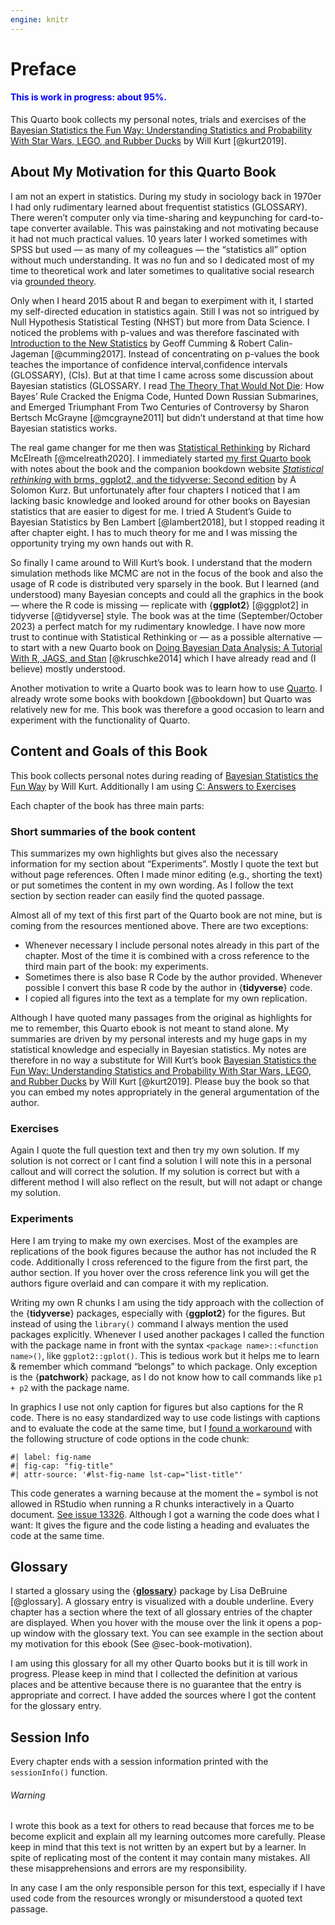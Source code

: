 ```yaml
---
engine: knitr
---
```


# Preface {.unnumbered}

::: {.callout-note style="color: blue;"}
#### This is work in progress: about 95%.
:::

This Quarto book collects my personal notes, trials and exercises of the
[Bayesian Statistics the Fun Way: Understanding Statistics and
Probability With Star Wars, LEGO, and Rubber
Ducks](https://nostarch.com/learnbayes) by Will Kurt [@kurt2019].

## About My Motivation for this Quarto Book {#sec-book-motivation}

I am not an expert in statistics. During my study in sociology back in
1970er I had only rudimentary learned about
frequentist statistics (GLOSSARY). There weren't computer only via
time-sharing and keypunching for card-to-tape converter available. This
was painstaking and not motivating because it had not much practical
values. 10 years later I worked sometimes with SPSS but used --- as many
of my colleagues --- the "statistics all" option without much
understanding. It was no fun and so I dedicated most of my time to
theoretical work and later sometimes to qualitative social research via
[grounded theory](https://en.wikipedia.org/wiki/Grounded_theory).

Only when I heard 2015 about R and began to exerpiment with it, I
started my self-directed education in statistics again. Still I was not
so intrigued by Null Hypothesis Statistical Testing (NHST) but more from
Data Science. I noticed the problems with p-values and was therefore
fascinated with [Introduction to the New
Statistics](https://thenewstatistics.com/itns/) by Geoff Cumming &
Robert Calin-Jageman [@cumming2017]. Instead of concentrating on
p-values the book teaches the importance of
confidence interval,confidence intervals (GLOSSARY), (CIs). But
at that time I came across some discussion about
Bayesian statistics (GLOSSARY. I read [The Theory That Would Not
Die](https://www.jstor.org/stable/j.ctt1np76s): How Bayes' Rule Cracked
the Enigma Code, Hunted Down Russian Submarines, and Emerged Triumphant
From Two Centuries of Controversy by Sharon Bertsch McGrayne
[@mcgrayne2011] but didn't understand at that time how Bayesian
statistics works.

The real game changer for me then was [Statistical
Rethinking](https://www.routledge.com/Statistical-Rethinking-A-Bayesian-Course-with-Examples-in-R-and-STAN/McElreath/p/book/9780367139919)
by Richard McElreath [@mcelreath2020]. I immediately started [my first
Quarto book](https://bookdown.org/pbaumgartner/sr2-notes/) with notes
about the book and the companion bookdown website [*Statistical
rethinking* with brms, ggplot2, and the tidyverse: Second
edition](https://bookdown.org/content/4857/) by A Solomon Kurz. But
unfortunately after four chapters I noticed that I am lacking basic
knowledge and looked around for other books on Bayesian statistics that
are easier to digest for me. I tried A Student's Guide to Bayesian
Statistics by Ben Lambert [@lambert2018], but I stopped reading it after
chapter eight. I has to much theory for me and I was missing the
opportunity trying my own hands out with R.

So finally I came around to Will Kurt's book. I understand that the
modern simulation methods like MCMC are not in the focus of the book and
also the usage of R code is distributed very sparsely in the book. But I
learned (and understood) many Bayesian concepts and could all the
graphics in the book --- where the R code is missing --- replicate with
{**ggplot2**} [@ggplot2] in tidyverse [@tidyverse] style. The book was
at the time (September/October 2023) a perfect match for my rudimentary
knowledge. I have now more trust to continue with Statistical Rethinking
or --- as a possible alternative --- to start with a new Quarto book on
[Doing Bayesian Data Analysis: A Tutorial With R, JAGS, and
Stan](https://sites.google.com/site/doingbayesiandataanalysis/)
[@kruschke2014] which I have already read and (I believe) mostly
understood.

Another motivation to write a Quarto book was to learn how to use
[Quarto](https://quarto.org/). I already wrote some books with bookdown
[@bookdown] but Quarto was relatively new for me. This book was
therefore a good occasion to learn and experiment with the functionality
of Quarto.

## Content and Goals of this Book {.unnumbered}

This book collects personal notes during reading of [Bayesian Statistics
the Fun Way](https://nostarch.com/learnbayes) by Will Kurt. Additionally
I am using [C: Answers to
Exercises](https://nostarch.com/download/resources/Bayes_exercise_solutions_new.pdf)

Each chapter of the book has three main parts:

### Short summaries of the book content {.unnumbered}

This summarizes my own highlights but gives also the necessary
information for my section about "Experiments". Mostly I quote the text
but without page references. Often I made minor editing (e.g., shorting
the text) or put sometimes the content in my own wording. As I follow
the text section by section reader can easily find the quoted passage.

Almost all of my text of this first part of the Quarto book are not
mine, but is coming from the resources mentioned above. There are two
exceptions:

-   Whenever necessary I include personal notes already in this part of
    the chapter. Most of the time it is combined with a cross reference
    to the third main part of the book: my experiments.
-   Sometimes there is also base R Code by the author provided. Whenever
    possible I convert this base R code by the author in {**tidyverse**}
    code.
-   I copied all figures into the text as a template for my own
    replication.

::: callout-important
Although I have quoted many passages from the original as highlights for
me to remember, this Quarto ebook is not meant to stand alone. My
summaries are driven by my personal interests and my huge gaps in my
statistical knowledge and especially in Bayesian statistics. My notes
are therefore in no way a substitute for Will Kurt's book [Bayesian
Statistics the Fun Way: Understanding Statistics and Probability With
Star Wars, LEGO, and Rubber Ducks](https://nostarch.com/learnbayes) by
Will Kurt [@kurt2019]. Please buy the book so that you can embed my
notes appropriately in the general argumentation of the author.
:::

### Exercises {.unnumbered}

Again I quote the full question text and then try my own solution. If my
solution is not correct or I cant find a solution I will note this in a
personal callout and will correct the solution. If my solution is
correct but with a different method I will also reflect on the result,
but will not adapt or change my solution.

### Experiments {.unnumbered}

Here I am trying to make my own exercises. Most of the examples are
replications of the book figures because the author has not included the
R code. Additionally I cross referenced to the figure from the first
part, the author section. If you hover over the cross reference link you
will get the authors figure overlaid and can compare it with my
replication.

Writing my own R chunks I am using the tidy approach with the collection
of the {**tidyverse**} packages, especially with {**ggplot2**} for the
figures. But instead of using the `library()` command I always mention
the used packages explicitly. Whenever I used another packages I called
the function with the package name in front with the syntax
`<package name>::<function name>()`, like `ggplot2::gplot()`. This is
tedious work but it helps me to learn & remember which command "belongs"
to which package. Only exception is the {**patchwork**} package, as I do
not know how to call commands like `p1 + p2` with the package name.

In graphics I use not only caption for figures but also captions for the
R code. There is no easy standardized way to use code listings with
captions and to evaluate the code at the same time, but I [found a
workaround](https://github.com/quarto-dev/quarto-cli/issues/1580#issuecomment-1552673825)
with the following structure of code options in the code chunk:

```         
#| label: fig-name
#| fig-cap: "fig-title"
#| attr-source: '#lst-fig-name lst-cap="list-title"'
```

This code generates a warning because at the moment the `=` symbol is
not allowed in RStudio when running a R chunks interactively in a Quarto
document. [See issue
13326](https://github.com/rstudio/rstudio/issues/13326). Although I got
a warning the code does what I want: It gives the figure and the code
listing a heading and evaluates the code at the same time.

## Glossary

I started a glossary using the
{[**glossary**](https://cran.r-project.org/web/packages/glossary/index.html)}
package by Lisa DeBruine [@glossary]. A glossary entry is visualized
with a double underline. Every chapter has a section where the text of
all glossary entries of the chapter are displayed. When you hover with
the mouse over the link it opens a pop-up window with the glossary text.
You can see example in the section about my motivation for this ebook
(See @sec-book-motivation).

I am using this glossary for all my other Quarto books but it is till
work in progress. Please keep in mind that I collected the definition at
various places and be attentive because there is no guarantee that the
entry is appropriate and correct. I have added the sources where I got
the content for the glossary entry.

## Session Info

Every chapter ends with a session information printed with the
`sessionInfo()` function.

::: callout-warning
###### Warning

I wrote this book as a text for others to read because that forces me to
be become explicit and explain all my learning outcomes more carefully.
Please keep in mind that this text is not written by an expert but by a
learner. In spite of replicating most of the content it may contain many
mistakes. All these misapprehensions and errors are my responsibility.

In any case I am the only responsible person for this text, especially
if I have used code from the resources wrongly or misunderstood a quoted
text passage.
:::
